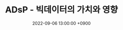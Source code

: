 ---
title: 'ADsP - 빅데이터의 가치와 영향'
date: 2022-09-06 13:00:00 +0900
tags: ['LICENSE']
draft: false
summary: '데이터 분석 준전문가 자격증 취득을 위한 학습 내용 중 Part 1, 2장 2절 빅데이터의 가치와 영향 챕터 정리 내용'
cover: 'adsp.png'
---